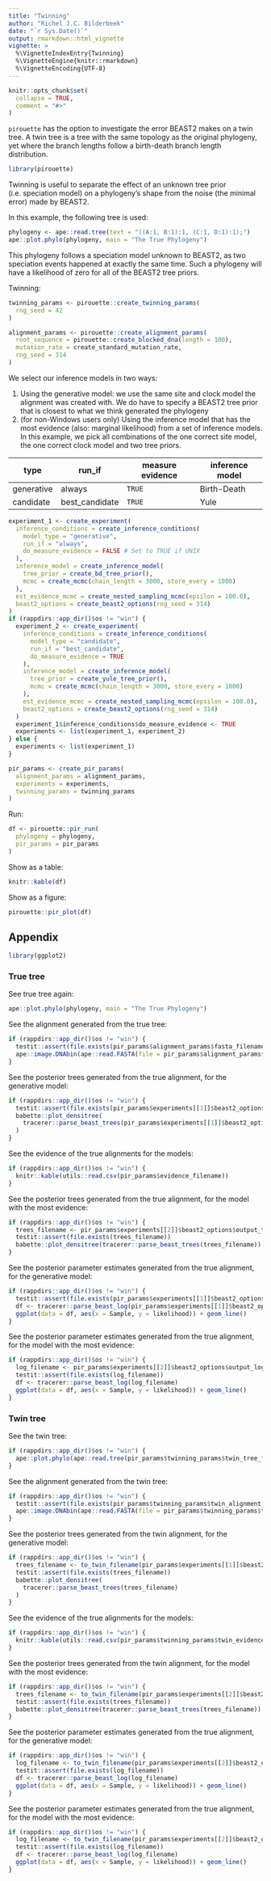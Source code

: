 ```yaml
---
title: "Twinning"
author: "Richel J.C. Bilderbeek"
date: "`r Sys.Date()`"
output: rmarkdown::html_vignette
vignette: >
  %\VignetteIndexEntry{Twinning}
  %\VignetteEngine{knitr::rmarkdown}
  %\VignetteEncoding{UTF-8}
---
```


```r
knitr::opts_chunk$set(
  collapse = TRUE,
  comment = "#>"
)
```

`pirouette` has the option to investigate the error BEAST2 makes
on a twin tree. A twin tree is a tree with the same topology as the
original phylogeny, yet where the branch lengths follow a birth-death
branch length distribution.

```r
library(pirouette)
```

Twinning is useful to separate the effect of an unknown tree 
prior (i.e. speciation model) on a phylogeny's shape from the 
noise (the minimal error) made by BEAST2.

In this example, the following tree is used:

```r
phylogeny <- ape::read.tree(text = "((A:1, B:1):1, (C:1, D:1):1);")
ape::plot.phylo(phylogeny, main = "The True Phylogeny")
```

This phylogeny follows a speciation model unknown to BEAST2, as two
speciation events happened at exactly the same time. Such a phylogeny
will have a likelihood of zero for all of the BEAST2 tree priors.

Twinning:

```r
twinning_params <- pirouette::create_twinning_params(
  rng_seed = 42
)
```

```r
alignment_params <- pirouette::create_alignment_params(
  root_sequence = pirouette::create_blocked_dna(length = 100),
  mutation_rate = create_standard_mutation_rate,
  rng_seed = 314
)
```

We select our inference models in two ways:

  1. Using the generative model: we use the same site and clock model
     the alignment was created with. We do have to specify a BEAST2
     tree prior that is closest to what we think generated the phylogeny
  2. (for non-Windows users only) Using the inference model that
     has the most evidence (also: marginal likelihood) from a set of inference
     models. In this example, we pick all combinations of the one
     correct site model, the one correct clock model and two tree
     priors.

type       | run_if         | measure evidence | inference model
-----------|----------------|------------------|----------------
generative | always         |`TRUE`            |Birth-Death       
candidate  | best_candidate |`TRUE`            |Yule

```r
experiment_1 <- create_experiment(
  inference_conditions = create_inference_conditions(
    model_type = "generative",
    run_if = "always",
    do_measure_evidence = FALSE # Set to TRUE if UNIX 
  ), 
  inference_model = create_inference_model(
    tree_prior = create_bd_tree_prior(),
    mcmc = create_mcmc(chain_length = 3000, store_every = 1000)
  ),
  est_evidence_mcmc = create_nested_sampling_mcmc(epsilon = 100.0),
  beast2_options = create_beast2_options(rng_seed = 314)
)
if (rappdirs::app_dir()$os != "win") {
  experiment_2 <- create_experiment(
    inference_conditions = create_inference_conditions(
      model_type = "candidate",
      run_if = "best_candidate",
      do_measure_evidence = TRUE
    ),
    inference_model = create_inference_model(
      tree_prior = create_yule_tree_prior(),
      mcmc = create_mcmc(chain_length = 3000, store_every = 1000)
    ),
    est_evidence_mcmc = create_nested_sampling_mcmc(epsilon = 100.0),
    beast2_options = create_beast2_options(rng_seed = 314)
  )
  experiment_1$inference_conditions$do_measure_evidence <- TRUE
  experiments <- list(experiment_1, experiment_2)
} else {
  experiments <- list(experiment_1)  
}

pir_params <- create_pir_params(
  alignment_params = alignment_params,
  experiments = experiments,
  twinning_params = twinning_params
)
```

Run:

```r
df <- pirouette::pir_run(
  phylogeny = phylogeny,
  pir_params = pir_params
)
```

Show as a table:

```r
knitr::kable(df)
```

Show as a figure:

```r
pirouette::pir_plot(df)
```

## Appendix

```r
library(ggplot2)
```

### True tree

See true tree again:

```r
ape::plot.phylo(phylogeny, main = "The True Phylogeny")
```

See the alignment generated from the true tree:

```r
if (rappdirs::app_dir()$os != "win") {
  testit::assert(file.exists(pir_params$alignment_params$fasta_filename))
  ape::image.DNAbin(ape::read.FASTA(file = pir_params$alignment_params$fasta_filename))
}
```

See the posterior trees generated from the true alignment, for the generative model:

```r
if (rappdirs::app_dir()$os != "win") {
  testit::assert(file.exists(pir_params$experiments[[1]]$beast2_options$output_trees_filenames))
  babette::plot_densitree(
    tracerer::parse_beast_trees(pir_params$experiments[[1]]$beast2_options$output_trees_filenames)
  )
}
```

See the evidence of the true alignments for the models:

```r
if (rappdirs::app_dir()$os != "win") {
  knitr::kable(utils::read.csv(pir_params$evidence_filename))
}
```

See the posterior trees generated from the true alignment, for the model with the most evidence:

```r
if (rappdirs::app_dir()$os != "win") {
  trees_filename <- pir_params$experiments[[2]]$beast2_options$output_trees_filenames
  testit::assert(file.exists(trees_filename))
  babette::plot_densitree(tracerer::parse_beast_trees(trees_filename))
}
```

See the posterior parameter estimates generated from the true alignment, for the generative model:

```r
if (rappdirs::app_dir()$os != "win") {
  testit::assert(file.exists(pir_params$experiments[[1]]$beast2_options$output_log_filename))
  df <- tracerer::parse_beast_log(pir_params$experiments[[1]]$beast2_options$output_log_filename)
  ggplot(data = df, aes(x = Sample, y = likelihood)) + geom_line()
}
```

See the posterior parameter estimates generated from the true alignment, for the model with the most evidence:

```r
if (rappdirs::app_dir()$os != "win") {
  log_filename <- pir_params$experiments[[2]]$beast2_options$output_log_filename
  testit::assert(file.exists(log_filename))
  df <- tracerer::parse_beast_log(log_filename)
  ggplot(data = df, aes(x = Sample, y = likelihood)) + geom_line()
}
```

### Twin tree

See the twin tree:

```r
if (rappdirs::app_dir()$os != "win") {
  ape::plot.phylo(ape::read.tree(pir_params$twinning_params$twin_tree_filename), main = "The Twin Tree")
}
```

See the alignment generated from the twin tree:

```r
if (rappdirs::app_dir()$os != "win") {
  testit::assert(file.exists(pir_params$twinning_params$twin_alignment_filename))
  ape::image.DNAbin(ape::read.FASTA(file = pir_params$twinning_params$twin_alignment_filename))
}
```

See the posterior trees generated from the twin alignment, for the generative model:

```r
if (rappdirs::app_dir()$os != "win") {
  trees_filename <- to_twin_filename(pir_params$experiments[[1]]$beast2_options$output_trees_filenames)
  testit::assert(file.exists(trees_filename))
  babette::plot_densitree(
    tracerer::parse_beast_trees(trees_filename)
  )
}
```

See the evidence of the true alignments for the models:

```r
if (rappdirs::app_dir()$os != "win") {
  knitr::kable(utils::read.csv(pir_params$twinning_params$twin_evidence_filename))
}
```
See the posterior trees generated from the twin alignment, for the model with the most evidence:

```r
if (rappdirs::app_dir()$os != "win") {
  trees_filename <- to_twin_filename(pir_params$experiments[[2]]$beast2_options$output_trees_filenames)
  testit::assert(file.exists(trees_filename))
  babette::plot_densitree(tracerer::parse_beast_trees(trees_filename))
}
```

See the posterior parameter estimates generated from the true alignment, for the generative model:

```r
if (rappdirs::app_dir()$os != "win") {
  log_filename <- to_twin_filename(pir_params$experiments[[2]]$beast2_options$output_log_filename)
  testit::assert(file.exists(log_filename))
  df <- tracerer::parse_beast_log(log_filename)
  ggplot(data = df, aes(x = Sample, y = likelihood)) + geom_line()
}

```

See the posterior parameter estimates generated from the true alignment, for the model with the most evidence:

```r
if (rappdirs::app_dir()$os != "win") {
  log_filename <- to_twin_filename(pir_params$experiments[[2]]$beast2_options$output_log_filename)
  testit::assert(file.exists(log_filename))
  df <- tracerer::parse_beast_log(log_filename)
  ggplot(data = df, aes(x = Sample, y = likelihood)) + geom_line()
}
```
